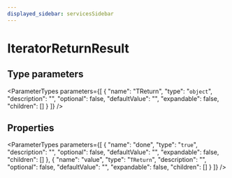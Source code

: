 ```yaml
---
displayed_sidebar: servicesSidebar
---
```



# IteratorReturnResult

## Type parameters

<ParameterTypes parameters={[
  {
    "name": "TReturn",
    "type": "`object`",
    "description": "",
    "optional": false,
    "defaultValue": "",
    "expandable": false,
    "children": []
  }
]} />

## Properties

<ParameterTypes parameters={[
  {
    "name": "done",
    "type": "``true``",
    "description": "",
    "optional": false,
    "defaultValue": "",
    "expandable": false,
    "children": []
  },
  {
    "name": "value",
    "type": "`TReturn`",
    "description": "",
    "optional": false,
    "defaultValue": "",
    "expandable": false,
    "children": []
  }
]} />
